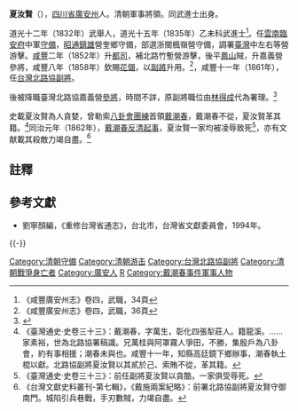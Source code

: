 '''夏汝賢'''（{{bd|？||1862年||Xia}}），[[四川省|四川省]][[广安州_(明朝)|廣安州]]人。清朝軍事將領。同武進士出身。

道光十二年（1832年）武舉人，道光十五年（1835年）乙未科武進士<ref>《咸豐廣安州志》卷四，武職，34頁</ref>。任[[雲南|雲南]][[臨安府|臨安府]]中軍[[守備|守備]]，[[昭通|昭通]][[鎮雄|鎮雄]]營奎鄉守備，部選浙閩楓嶺營守備，調署[[臺灣|臺灣]]中左右等營游擊。[[咸丰_(年号)|咸豐]]二年（1852年）升[[都司|都司]]，補北路竹塹營游擊，後平[[鳳山縣_(臺灣)|鳳山]]賊，升嘉義營參將，咸豐八年（1858年）欽賜[[花翎|花翎]]，以[[副將|副將]]升用。<ref>《咸豐廣安州志》卷四，武職，36頁</ref>，咸豐十一年（1861年），任[[台灣北路協|台灣北路協]][[副將|副將]]。

後被降職臺灣北路協嘉義營[[參將|參將]]，時間不詳，原副將職位由[[林得成|林得成]]代為署理。<ref name=":0">{{Cite book|title=《明清臺灣檔案彙編．第肆輯．第六十五冊．清咸豐十一年二月至清同治二年十月》|last=臺灣史料集成編輯委員|publisher=遠流|year=2008|isbn=9789860152319|location=臺南市|language=zh-tw}}</ref>{{Rp|280}}

史載夏汝賢為人貪婪，曾勒索[[八卦會|八卦會]][[團練|團練]]首領[[戴潮春|戴潮春]]，戴潮春不從，夏汝賢革其籍。<ref>《臺灣通史·史卷三十三》：戴潮春，字萬生，彰化四張犁莊人。籍龍溪。……家素裕，世為北路協署稿識。兄萬桂與阿罩霧人爭田，不勝，集殷戶為八卦會，約有事相援；潮春未與也。咸豐十一年，知縣高廷鏡下鄉辦事，潮春執土棍以獻。北路協副將夏汝賢以其貳於己、索賄不從，革其籍。</ref>同治元年（1862年），[[戴潮春事件|戴潮春反清起事]]，夏汝賢一家均被凌辱致死<ref>《臺灣通史·史卷三十三》：前任副將夏汝賢以貪酷，一家俱受辱死。</ref>，亦有文献載其殺敵力竭自盡。<ref>《台灣文獻史料叢刊-第七輯》，《戴施兩案紀略》：前署北路協副將夏汝賢守御南門。城陷引兵巷戰，手刃數賊，力竭自盡。</ref>

==註釋==
{{reflist}}

==參考文獻==
*劉寧顏編，《重修台灣省通志》，台北市，台灣省文獻委員會，1994年。

{{-}}
{{start box}}
{{s-off}}
{{s-before|[[曾玉明|曾玉明]]}}
{{s-title|[[台灣北路協|台灣北路協]][[副將|副將]]|<small>咸豐十年（1861年）上任</small>}}
{{s-after|[[林得成|林得成]]}}
{{end box}}
{{模板:道光十五年乙未科武殿試金榜}}
{{DEFAULTSORT:Xia夏}}
[[Category:清朝守備|Category:清朝守備]]
[[Category:清朝游击|Category:清朝游击]]
[[Category:台灣北路協副將|Category:台灣北路協副將]]
[[Category:清朝戰爭身亡者|Category:清朝戰爭身亡者]]
[[Category:廣安人|Category:廣安人]]
[[Category:夏姓|R]]
[[Category:戴潮春事件軍事人物|Category:戴潮春事件軍事人物]]